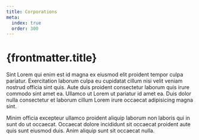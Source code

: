 ---
title: Corporations
meta:
  index: true
  order: 300
---

# {frontmatter.title}

Sint Lorem qui enim est id magna ex eiusmod elit proident tempor culpa pariatur. Exercitation laborum culpa eu cupidatat cillum nisi velit veniam nostrud officia sint quis. Aute duis proident consectetur laborum quis irure commodo sint amet ea. Ullamco ut Lorem ut pariatur id amet ea. Duis dolor nulla consectetur et laborum cillum Lorem irure occaecat adipisicing magna sint.

Minim officia excepteur ullamco proident aliquip laborum non laboris qui in sunt do ut occaecat. Occaecat dolore incididunt sit occaecat proident aute quis sunt eiusmod duis. Anim aliquip sunt sit occaecat nulla.
